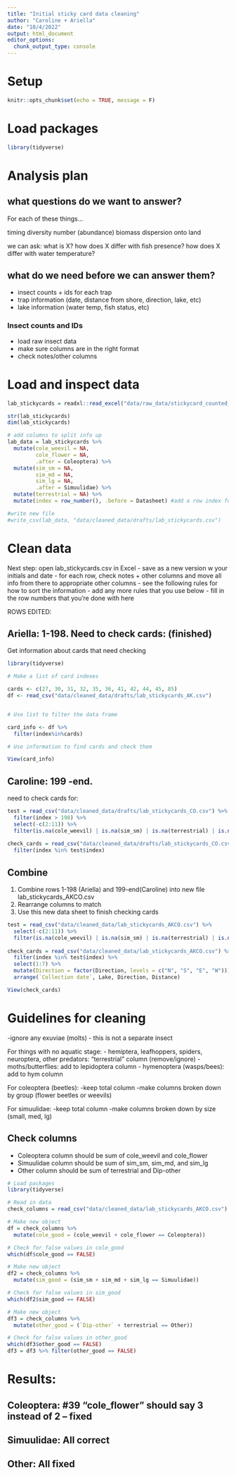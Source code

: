 ```yaml
---
title: "Initial sticky card data cleaning"
author: "Caroline + Ariella"
date: "10/4/2022"
output: html_document
editor_options: 
  chunk_output_type: console
---
```


# Setup
```r
knitr::opts_chunk$set(echo = TRUE, message = F)
```

# Load packages
```r
library(tidyverse)
```

# Analysis plan

## what questions do we want to answer?
For each of these things...

timing
diversity
number (abundance)
biomass
dispersion onto land

we can ask:
what is X?
how does X differ with fish presence?
how does X differ with water temperature?

## what do we need before we can answer them?
- insect counts + ids for each trap
- trap information (date, distance from shore, direction, lake, etc)
- lake information (water temp, fish status, etc)

### Insect counts and IDs
- load raw insect data
- make sure columns are in the right format
- check notes/other columns



# Load and inspect data

```r

lab_stickycards = readxl::read_excel("data/raw_data/stickycard_counted_inlab.xlsx")

str(lab_stickycards)
dim(lab_stickycards)

# add columns to split info up
lab_data = lab_stickycards %>% 
  mutate(cole_weevil = NA,
         cole_flower = NA,
         .after = Coleoptera) %>% 
  mutate(sim_sm = NA,
         sim_md = NA, 
         sim_lg = NA,
         .after = Simuulidae) %>% 
  mutate(terrestrial = NA) %>% 
  mutate(index = row_number(), .before = Datasheet) #add a row index for each observation

#write new file
#write_csv(lab_data, "data/cleaned_data/drafts/lab_stickycards.csv")

```

# Clean data
Next step: open lab_stickycards.csv in Excel
  - save as a new version w your initials and date
  - for each row, check notes + other columns and move all info from there to appropriate other columns
  - see the following rules for how to sort the information - add any more rules that you use below
  - fill in the row numbers that you're done with here
 
ROWS EDITED:

## Ariella: 1-198. Need to check cards: (finished)


Get information about cards that need checking
```r
library(tidyverse)

# Make a list of card indexes

cards <- c(27, 30, 31, 32, 35, 36, 41, 42, 44, 45, 85)
df <- read_csv("data/cleaned_data/drafts/lab_stickycards_AK.csv")


# Use list to filter the data frame

card_info <- df %>% 
  filter(index%in%cards)

# Use information to find cards and check them

View(card_info)

```

## Caroline: 199 -end. 
need to check cards for:

```r
test = read_csv("data/cleaned_data/drafts/lab_stickycards_CO.csv") %>% 
  filter(index > 198) %>% 
  select(-c(2:11)) %>% 
  filter(is.na(cole_weevil) | is.na(sim_sm) | is.na(terrestrial) | is.na(`Dip-other`))
  
check_cards = read_csv("data/cleaned_data/drafts/lab_stickycards_CO.csv") %>%
  filter(index %in% test$index)
```

## Combine

1. Combine rows 1-198 (Ariella) and 199-end(Caroline) into new file
lab_stickycards_AKCO.csv
2. Rearrange columns to match
3. Use this new data sheet to finish checking cards

```r
test = read_csv("data/cleaned_data/lab_stickycards_AKCO.csv") %>% 
  select(-c(2:11)) %>% 
  filter(is.na(cole_weevil) | is.na(sim_sm) | is.na(terrestrial) | is.na(`Dip-other`))
  
check_cards = read_csv("data/cleaned_data/lab_stickycards_AKCO.csv") %>%
  filter(index %in% test$index) %>% 
  select(1:7) %>% 
  mutate(Direction = factor(Direction, levels = c("N", "S", "E", "W"))) %>% 
  arrange(`Collection date`, Lake, Direction, Distance)

View(check_cards)
```


# Guidelines for cleaning

-ignore any exuviae (molts) - this is not a separate insect

For things with no aquatic stage:
- hemiptera, leafhoppers, spiders, neuroptera, other predators: "terrestrial" column (remove/ignore)
- moths/butterflies: add to lepidoptera column
- hymenoptera (wasps/bees): add to hym column

For coleoptera (beetles):
-keep total column
-make columns broken down by group (flower beetles or weevils)

For simuulidae:
-keep total column
-make columns broken down by size (small, med, lg)

## Check columns
- Coleoptera column should be sum of cole_weevil and cole_flower
- Simuulidae column should be sum of sim_sm, sim_md, and sim_lg
- Other column should be sum of terrestrial and Dip-other

```r

# Load packages
library(tidyverse)

# Read in data
check_columns = read_csv("data/cleaned_data/lab_stickycards_AKCO.csv")

# Make new object
df = check_columns %>% 
  mutate(cole_good = (cole_weevil + cole_flower == Coleoptera))

# Check for false values in cole_good
which(df$cole_good == FALSE)

# Make new object
df2 = check_columns %>% 
  mutate(sim_good = (sim_sm + sim_md + sim_lg == Simuulidae))

# Check for false values in sim_good
which(df2$sim_good == FALSE)

# Make new object
df3 = check_columns %>% 
  mutate(other_good = (`Dip-other` + terrestrial == Other))

# Check for false values in other_good
which(df3$other_good == FALSE)
df3 = df3 %>% filter(other_good == FALSE)
```
# Results: 
## Coleoptera: #39 "cole_flower" should say 3 instead of 2 -- fixed
## Simuulidae: All correct
## Other: All fixed
